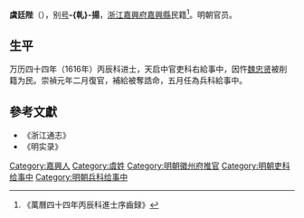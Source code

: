 '''虞廷陛'''（{{bd|?||?|}}），别[[号|号]]'''-{乹}-揚'''，[[浙江|浙江]][[嘉興府|嘉興府]][[嘉興縣|嘉興縣]]民籍<ref>《萬曆四十四年丙辰科進士序齒録》</ref>。明朝官员。

== 生平 ==
万历四十四年（1616年）丙辰科进士，天启中官吏科右給事中，因忤[[魏忠贤|魏忠贤]]被削籍为民。崇禎元年二月復官，補給被奪誥命，五月任為兵科給事中。

==參考文獻==
{{reflist}}
*《浙江通志》
*《明实录》

{{start box}}
{{s-off}}
{{s-before|[[李夔龍|李夔龍]]}}
{{s-title|明朝徽州府推官|1617年－1622年}}
{{s-after|[[金肇元|金肇元]]}}
{{end box}}

{{萬曆四十四年丙辰科殿試金榜}}

{{Authority control}}

{{DEFAULTSORT:Yu虞}}
[[Category:嘉興人|Category:嘉興人]]
[[Category:虞姓|Category:虞姓]]
[[Category:明朝徽州府推官|Category:明朝徽州府推官]]
[[Category:明朝吏科给事中|Category:明朝吏科给事中]]
[[Category:明朝兵科给事中|Category:明朝兵科给事中]]